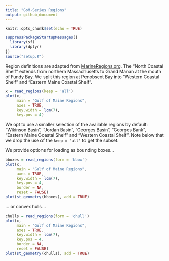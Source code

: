 ```yaml
---
title: "GoM-Series Regions"
output: github_document
---
```


```r
knitr::opts_chunk$set(echo = TRUE)
```

```r
suppressPackageStartupMessages({
  library(sf)
  library(dplyr)
})
source("setup.R")
```

Region definitions are adapted from [MarineRegions.org](https://www.marineregions.org/gazetteer.php?p=details&id=8940).  The "North Coastal Shelf" extends from northern Massachusetts to Grand Manan at the mouth of Fundy Bay.  We split this region at Penobscot Bay into "Western Coastal Shelf" and "Eastern Maine Coastal Shelf".


```r
x = read_regions(keep = 'all')
plot(x,  
     main = "Gulf of Maine Regions", 
     axes = TRUE,
     key.width = lcm(7),
     key.pos = 4)
```


We opt to use a smaller selection of the available regions by default: "Wikinson Basin", "Jordan Basin", "Georges Basin", "Georges Bank", "Eastern Maine Coastal Shelf" and "Western Coastal Shelf".  Note below that we drop the use of the `keep = 'all'` to get the subset.

We provide options for loading as bounding boxes...

```r
bboxes = read_regions(form = 'bbox')
plot(x,  
     main = "Gulf of Maine Regions", 
     axes = TRUE,
     key.width = lcm(7),
     key.pos = 4,
     border = NA,
     reset = FALSE)
plot(st_geometry(bboxes), add = TRUE)
```

... or convex hulls...

```r
chulls = read_regions(form = 'chull')
plot(x,  
     main = "Gulf of Maine Regions", 
     axes = TRUE,
     key.width = lcm(7),
     key.pos = 4,
     border = NA,
     reset = FALSE)
plot(st_geometry(chulls), add = TRUE)
```

